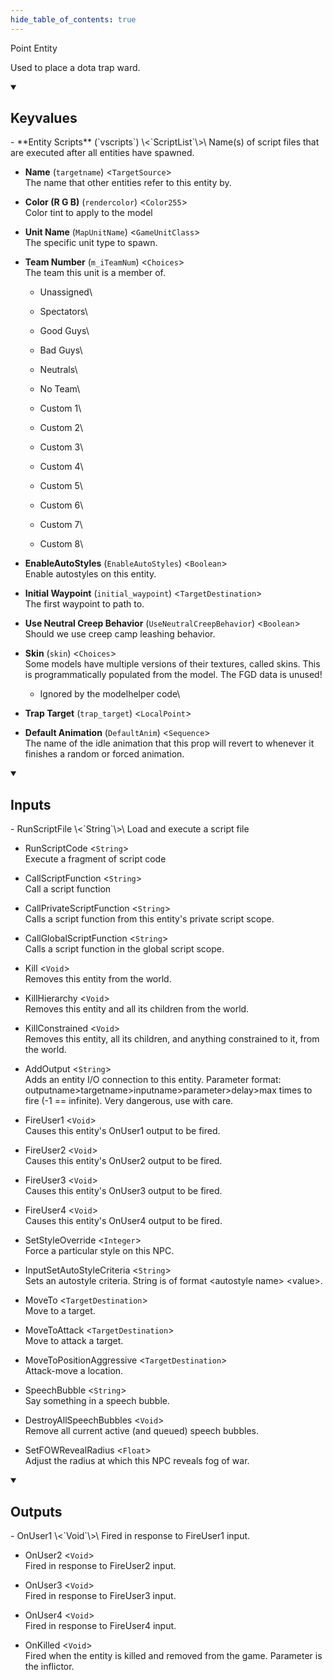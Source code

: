 ```yaml
---
hide_table_of_contents: true
---
```


<!---
!!!!!!
THIS PAGE IS AUTOGENERATED FROM GAME FGD DEFINITIONS!
DO NOT EDIT MANUALLY!
!!!!!!

In order to make edits, you can make an annotation file in /fgd_dump_overrides
-->


Point Entity

Used to place a dota trap ward.

<details open>
<summary><h2>Keyvalues</h2></summary>
- **Entity Scripts** (`vscripts`) \<`ScriptList`\>\
Name(s) of script files that are executed after all entities have spawned.

- **Name** (`targetname`) \<`TargetSource`\>\
The name that other entities refer to this entity by.

- **Color (R G B)** (`rendercolor`) \<`Color255`\>\
Color tint to apply to the model

- **Unit Name** (`MapUnitName`) \<`GameUnitClass`\>\
The specific unit type to spawn.

- **Team Number** (`m_iTeamNum`) \<`Choices`\>\
The team this unit is a member of.
  - Unassigned\
    
  - Spectators\
    
  - Good Guys\
    
  - Bad Guys\
    
  - Neutrals\
    
  - No Team\
    
  - Custom 1\
    
  - Custom 2\
    
  - Custom 3\
    
  - Custom 4\
    
  - Custom 5\
    
  - Custom 6\
    
  - Custom 7\
    
  - Custom 8\
    


- **EnableAutoStyles** (`EnableAutoStyles`) \<`Boolean`\>\
Enable autostyles on this entity.

- **Initial Waypoint** (`initial_waypoint`) \<`TargetDestination`\>\
The first waypoint to path to.

- **Use Neutral Creep Behavior** (`UseNeutralCreepBehavior`) \<`Boolean`\>\
Should we use creep camp leashing behavior.

- **Skin** (`skin`) \<`Choices`\>\
Some models have multiple versions of their textures, called skins. This is programmatically populated from the model. The FGD data is unused!
  - Ignored by the modelhelper code\
    


- **Trap Target** (`trap_target`) \<`LocalPoint`\>

- **Default Animation** (`DefaultAnim`) \<`Sequence`\>\
The name of the idle animation that this prop will revert to whenever it finishes a random or forced animation.


 </details>
<details open>
<summary><h2>Inputs</h2></summary>
- RunScriptFile \<`String`\>\
Load and execute a script file

- RunScriptCode \<`String`\>\
Execute a fragment of script code

- CallScriptFunction \<`String`\>\
Call a script function

- CallPrivateScriptFunction \<`String`\>\
Calls a script function from this entity's private script scope.

- CallGlobalScriptFunction \<`String`\>\
Calls a script function in the global script scope.

- Kill \<`Void`\>\
Removes this entity from the world.

- KillHierarchy \<`Void`\>\
Removes this entity and all its children from the world.

- KillConstrained \<`Void`\>\
Removes this entity, all its children, and anything constrained to it, from the world.

- AddOutput \<`String`\>\
Adds an entity I/O connection to this entity. Parameter format: outputname&gt;targetname>inputname&gt;parameter&gt;delay&gt;max times to fire (-1 == infinite). Very dangerous, use with care.

- FireUser1 \<`Void`\>\
Causes this entity's OnUser1 output to be fired.

- FireUser2 \<`Void`\>\
Causes this entity's OnUser2 output to be fired.

- FireUser3 \<`Void`\>\
Causes this entity's OnUser3 output to be fired.

- FireUser4 \<`Void`\>\
Causes this entity's OnUser4 output to be fired.

- SetStyleOverride \<`Integer`\>\
Force a particular style on this NPC.

- InputSetAutoStyleCriteria \<`String`\>\
Sets an autostyle criteria. String is of format &lt;autostyle name&gt; &lt;value&gt;.

- MoveTo \<`TargetDestination`\>\
Move to a target.

- MoveToAttack \<`TargetDestination`\>\
Move to attack a target.

- MoveToPositionAggressive \<`TargetDestination`\>\
Attack-move a location.

- SpeechBubble \<`String`\>\
Say something in a speech bubble.

- DestroyAllSpeechBubbles \<`Void`\>\
Remove all current active (and queued) speech bubbles.

- SetFOWRevealRadius \<`Float`\>\
Adjust the radius at which this NPC reveals fog of war.


 </details>
<details open>
<summary><h2>Outputs</h2></summary>
- OnUser1 \<`Void`\>\
Fired in response to FireUser1 input.

- OnUser2 \<`Void`\>\
Fired in response to FireUser2 input.

- OnUser3 \<`Void`\>\
Fired in response to FireUser3 input.

- OnUser4 \<`Void`\>\
Fired in response to FireUser4 input.

- OnKilled \<`Void`\>\
Fired when the entity is killed and removed from the game. Parameter is the inflictor.


 </details>